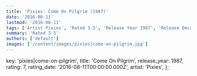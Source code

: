 ```yaml
---
title: 'Pixies: Come On Pilgrim (1987)'
date: '2016-08-11'
lastmod: '2016-08-11'
tags: ['Artist Pixies', 'Rated 3.5', 'Release Year 1987', 'Release Decade 1980']
summary: 'Rated 3.5'
authors: ['default']
images: ['/content/images/pixies|come-on-pilgrim.jpg']
---
```


  key: 'pixies|come-on-pilgrim',
  title: 'Come On Pilgrim',
  release_year: 1987,
  rating: 7,
  rating_date: '2016-08-11T00:00:00.000Z',
  artist: 'Pixies',
};

<MusicRating data={data} />

